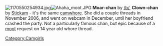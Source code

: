 [[Image:1170550254934.jpg|thumb]][[Image:Ahaha moot.JPG|thumb]]
'''Moar-chan''' by [[/b/]], '''Clown-chan''' by [[Stickam]] - it's the same [[:Category:Camwhores|camwhore]]. She did a couple threads in November 2006, and went on webcam in December, until her boyfriend crashed the party. Not a particularly famous chan, but epic because of a [[moot]] request on 14 year old whore thread.

{{LoliWhores}}
{{CamwhoresWhoDeliver}}
[[Category:Camgirls]]